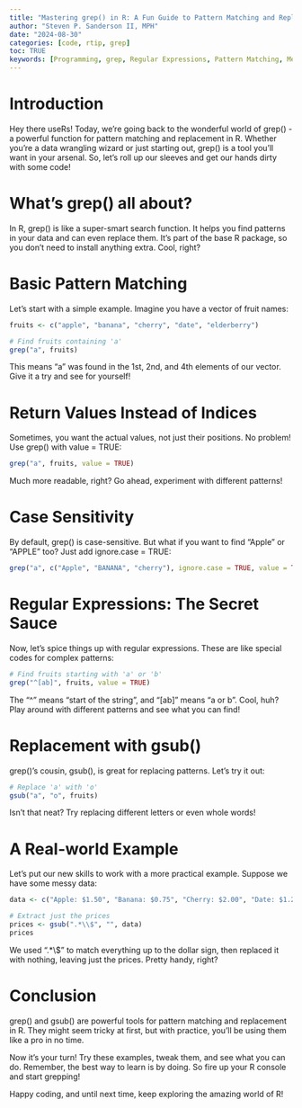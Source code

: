 ```yaml
---
title: "Mastering grep() in R: A Fun Guide to Pattern Matching and Replacement"
author: "Steven P. Sanderson II, MPH"
date: "2024-08-30"
categories: [code, rtip, grep]
toc: TRUE
keywords: [Programming, grep, Regular Expressions, Pattern Matching, Metacharacters]
---
```


# Introduction

Hey there useRs! Today, we're going back to the wonderful world of grep() - a powerful function for pattern matching and replacement in R. Whether you're a data wrangling wizard or just starting out, grep() is a tool you'll want in your arsenal. So, let's roll up our sleeves and get our hands dirty with some code!

# What's grep() all about?

In R, grep() is like a super-smart search function. It helps you find patterns in your data and can even replace them. It's part of the base R package, so you don't need to install anything extra. Cool, right?

# Basic Pattern Matching

Let's start with a simple example. Imagine you have a vector of fruit names:

```r
fruits <- c("apple", "banana", "cherry", "date", "elderberry")

# Find fruits containing 'a'
grep("a", fruits)
```

This means "a" was found in the 1st, 2nd, and 4th elements of our vector. Give it a try and see for yourself!

# Return Values Instead of Indices

Sometimes, you want the actual values, not just their positions. No problem! Use grep() with value = TRUE:

```r
grep("a", fruits, value = TRUE)
```

Much more readable, right? Go ahead, experiment with different patterns!

# Case Sensitivity

By default, grep() is case-sensitive. But what if you want to find "Apple" or "APPLE" too? Just add ignore.case = TRUE:

```r
grep("a", c("Apple", "BANANA", "cherry"), ignore.case = TRUE, value = TRUE)
```

# Regular Expressions: The Secret Sauce

Now, let's spice things up with regular expressions. These are like special codes for complex patterns:

```r
# Find fruits starting with 'a' or 'b'
grep("^[ab]", fruits, value = TRUE)
```

The "^" means "start of the string", and "[ab]" means "a or b". Cool, huh? Play around with different patterns and see what you can find!

# Replacement with gsub()

grep()'s cousin, gsub(), is great for replacing patterns. Let's try it out:

```r
# Replace 'a' with 'o'
gsub("a", "o", fruits)
```

Isn't that neat? Try replacing different letters or even whole words!

# A Real-world Example

Let's put our new skills to work with a more practical example. Suppose we have some messy data:

```r
data <- c("Apple: $1.50", "Banana: $0.75", "Cherry: $2.00", "Date: $1.25")

# Extract just the prices
prices <- gsub(".*\\$", "", data)
prices
```

We used ".*\\$" to match everything up to the dollar sign, then replaced it with nothing, leaving just the prices. Pretty handy, right?

# Conclusion

grep() and gsub() are powerful tools for pattern matching and replacement in R. They might seem tricky at first, but with practice, you'll be using them like a pro in no time. 

Now it's your turn! Try these examples, tweak them, and see what you can do. Remember, the best way to learn is by doing. So fire up your R console and start grepping!

Happy coding, and until next time, keep exploring the amazing world of R!

```{=html}
<script src="https://giscus.app/client.js"
        data-repo="spsanderson/steveondata"
        data-repo-id="R_kgDOIIxnLw"
        data-category="Comments"
        data-category-id="DIC_kwDOIIxnL84ChTk8"
        data-mapping="url"
        data-strict="0"
        data-reactions-enabled="1"
        data-emit-metadata="0"
        data-input-position="top"
        data-theme="dark"
        data-lang="en"
        data-loading="lazy"
        crossorigin="anonymous"
        async>
</script>
```
